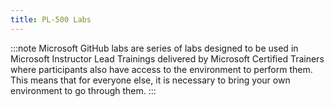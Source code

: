```yaml
---
title: PL-500 Labs
---
```


<Tabs>
  <TabItem label="Microsoft Learn">


<CardGrid>
  <LinkCard title="Prepare development environment" href="https://learn.microsoft.com/training/modules/introduction-power-platform-developer-resources/exercise?WT.mc_id=studentamb_165290" />
  <LinkCard title="Import and export solutions" href="https://learn.microsoft.com/training/modules/manage-solutions-power-automate/4-import-export-solutions?WT.mc_id=studentamb_165290" />
  <LinkCard title="Create recurring flows" href="https://learn.microsoft.com/training/modules/get-started-flows/6-flow-scheduled-flows?WT.mc_id=studentamb_165290" />
  <LinkCard title="Monitor incoming emails" href="https://learn.microsoft.com/training/modules/get-started-flows/flow-monitor-incoming-emails?WT.mc_id=studentamb_165290" />
  <LinkCard title="Creating a manual flow and using expressions" href="https://learn.microsoft.com/training/modules/introduction-expressions/6-exercise?WT.mc_id=studentamb_165290" />
  <LinkCard title="If group of actions" href="https://learn.microsoft.com/training/modules/pad-conditionals/4-exercise-if-group-actions?WT.mc_id=studentamb_165290" />
  <LinkCard title="Create, access and manipulate variables" href="https://learn.microsoft.com/training/modules/pad-variables/8-exercise-create-manipulate-variables?WT.mc_id=studentamb_165290" />
  <LinkCard title="Loops" href="https://learn.microsoft.com/training/modules/pad-loops/6-exercise-loops?WT.mc_id=studentamb_165290" />
  <LinkCard title="Use the recorder to automate web applications" href="https://learn.microsoft.com/training/modules/pad-power-automate-desktop-recording-features/3-exercise-recording-web-flows?WT.mc_id=studentamb_165290" />
  <LinkCard title="Use the recorder to automate desktop applications" href="https://learn.microsoft.com/training/modules/pad-power-automate-desktop-recording-features/4-exercise-recording-desktop-flows?WT.mc_id=studentamb_165290" />
  <LinkCard title="Calculate modulo with VBScript" href="https://learn.microsoft.com/training/modules/pad-scripting/3-exercise-vbscript?WT.mc_id=studentamb_165290" />
  <LinkCard title="Use JavaScript to find the last day of the current month" href="https://learn.microsoft.com/training/modules/pad-scripting/4-exercise-javascript?WT.mc_id=studentamb_165290" />
  <LinkCard title="Extract stocks from MSN" href="https://learn.microsoft.com/training/modules/pad-web/6-exercise?WT.mc_id=studentamb_165290" />
  <LinkCard title="Exception handling" href="https://learn.microsoft.com/training/modules/pad-exception-handling/4-exercise-exception-handling?WT.mc_id=studentamb_165290" />
  <LinkCard title="Create a new connector in a solution" href="https://learn.microsoft.com/training/modules/get-started-custom-connector/4-build?WT.mc_id=studentamb_165290" />
  <LinkCard title="Use a connector from Power Automate" href="https://learn.microsoft.com/training/modules/get-started-custom-connector/6-use-power-automate?WT.mc_id=studentamb_165290" />
  <LinkCard title="Create a custom connector from Visual Studio" href="https://learn.microsoft.com/training/modules/discover-web-apis-power-apps/create-custom-connector-visual-studio?WT.mc_id=studentamb_165290" />
  <LinkCard title="Create a custom connector from Azure API Management" href="https://learn.microsoft.com/training/modules/discover-web-apis-power-apps/03-create-custom-connector-with-api-management?WT.mc_id=studentamb_165290" />
  <LinkCard title="Create a custom connector from an OpenAPI document" href="https://learn.microsoft.com/training/modules/discover-web-apis-power-apps/05-create-custom-connector-with-openapi?WT.mc_id=studentamb_165290" />
  <LinkCard title="Test the custom connector" href="https://learn.microsoft.com/training/modules/discover-web-apis-power-apps/07-test-custom-connector?WT.mc_id=studentamb_165290" />
  <LinkCard title="Use the custom connector in Power Apps canvas app" href="https://learn.microsoft.com/training/modules/discover-web-apis-power-apps/08-use-custom-connector-power-apps?WT.mc_id=studentamb_165290" />
  <LinkCard title="Use graph API from a custom connector" href="https://learn.microsoft.com/training/modules/configure-custom-connectors-api/5-exercise?WT.mc_id=studentamb_165290" />
  <LinkCard title="Use a policy template to dynamically set the host URL" href="https://learn.microsoft.com/training/modules/policy-templates-custom-connectors/6-exercise?WT.mc_id=studentamb_165290" />
  <LinkCard title="Use OpenAPI extensions" href="https://learn.microsoft.com/training/modules/custom-connectors-open-api/5-exercise?WT.mc_id=studentamb_165290" />
  <LinkCard title="Send a copy" href="https://learn.microsoft.com/training/modules/share-cloud-flow/exercise-send-copy?WT.mc_id=studentamb_165290" />
</CardGrid>

  </TabItem>

  <TabItem label="Microsoft GitHub">

:::note 
Microsoft GitHub labs are series of labs designed to be used in Microsoft Instructor Lead Trainings delivered by Microsoft Certified Trainers where participants also have access to the environment to perform them. This means that for everyone else, it is necessary to bring your own environment to go through them. 
:::

<CardGrid>
  <LinkCard title="Setup and environment preparation" href="https://microsoftlearning.github.io/PL-500T00-Microsoft-Power-Automate-RPA-Developer/Instructions/L00/Lab00_Setup_Environment.html" />
  <LinkCard title="Design Solution" href="https://microsoftlearning.github.io/PL-500T00-Microsoft-Power-Automate-RPA-Developer/Instructions/L01/Lab01_Design_Solution.html" />
  <LinkCard title="Build Desktop Flows" href="https://microsoftlearning.github.io/PL-500T00-Microsoft-Power-Automate-RPA-Developer/Instructions/L02/Lab02_Build_Desktop_Flow.html" />
  <LinkCard title="Use Desktop Flow from Cloud Flow" href="https://microsoftlearning.github.io/PL-500T00-Microsoft-Power-Automate-RPA-Developer/Instructions/L03/Lab03_Use_Desktop_Flow_from_Cloud_Flow.html" />
  <LinkCard title="Custom Connectors" href="https://microsoftlearning.github.io/PL-500T00-Microsoft-Power-Automate-RPA-Developer/Instructions/L04/Lab04_Custom_Connectors.html" />
  <LinkCard title="Integrate AI" href="https://microsoftlearning.github.io/PL-500T00-Microsoft-Power-Automate-RPA-Developer/Instructions/L05/Lab05_Integrate_AI.html" />
  <LinkCard title="Monitor and Debug Flows" href="https://microsoftlearning.github.io/PL-500T00-Microsoft-Power-Automate-RPA-Developer/Instructions/L06/Lab06_Troubleshooting.html" />
  <LinkCard title="Deploy Solution" href="https://microsoftlearning.github.io/PL-500T00-Microsoft-Power-Automate-RPA-Developer/Instructions/L07/Lab07_Deploy_Solution.html" />
</CardGrid>

  </TabItem>
</Tabs>
